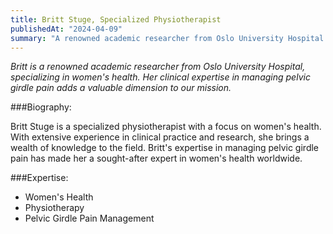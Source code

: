 ```yaml
---
title: Britt Stuge, Specialized Physiotherapist
publishedAt: "2024-04-09"
summary: "A renowned academic researcher from Oslo University Hospital specializing in women's health. Britt's clinical expertise in managing pelvic girdle pain adds a valuable dimension to our mission."
---
```


_Britt is a renowned academic researcher from Oslo University Hospital, specializing in women's health. Her clinical expertise in managing pelvic girdle pain adds a valuable dimension to our mission._

###Biography:

Britt Stuge is a specialized physiotherapist with a focus on women's health. With extensive experience in clinical practice and research, she brings a wealth of knowledge to the field. Britt's expertise in managing pelvic girdle pain has made her a sought-after expert in women's health worldwide.

###Expertise:

- Women's Health
- Physiotherapy
- Pelvic Girdle Pain Management
